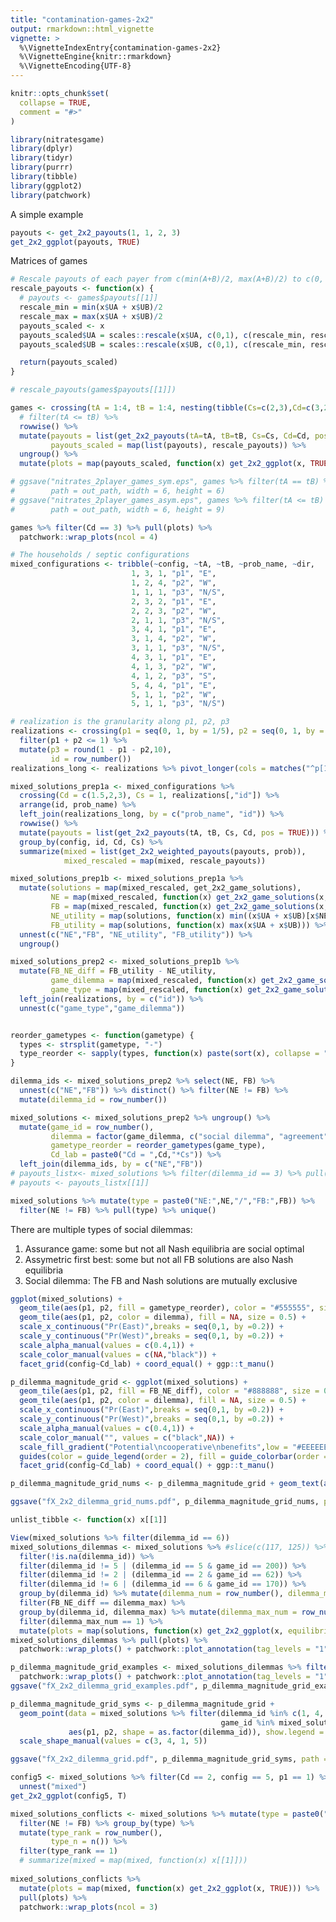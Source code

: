 ```yaml
---
title: "contamination-games-2x2"
output: rmarkdown::html_vignette
vignette: >
  %\VignetteIndexEntry{contamination-games-2x2}
  %\VignetteEngine{knitr::rmarkdown}
  %\VignetteEncoding{UTF-8}
---
```


```r
knitr::opts_chunk$set(
  collapse = TRUE,
  comment = "#>"
)
```

```r
library(nitratesgame)
library(dplyr)
library(tidyr)
library(purrr)
library(tibble)
library(ggplot2)
library(patchwork)
```

A simple example

```r
payouts <- get_2x2_payouts(1, 1, 2, 3)
get_2x2_ggplot(payouts, TRUE)
```

Matrices of games

```r
# Rescale payouts of each payer from c(min(A+B)/2, max(A+B)/2) to c(0, 1)
rescale_payouts <- function(x) {
  # payouts <- games$payouts[[1]]
  rescale_min = min(x$UA + x$UB)/2
  rescale_max = max(x$UA + x$UB)/2
  payouts_scaled <- x
  payouts_scaled$UA = scales::rescale(x$UA, c(0,1), c(rescale_min, rescale_max))
  payouts_scaled$UB = scales::rescale(x$UB, c(0,1), c(rescale_min, rescale_max))

  return(payouts_scaled)
}

# rescale_payouts(games$payouts[[1]])

games <- crossing(tA = 1:4, tB = 1:4, nesting(tibble(Cs=c(2,3),Cd=c(3,2)))) %>%
  # filter(tA <= tB) %>%
  rowwise() %>%
  mutate(payouts = list(get_2x2_payouts(tA=tA, tB=tB, Cs=Cs, Cd=Cd, pos = TRUE)),
         payouts_scaled = map(list(payouts), rescale_payouts)) %>%
  ungroup() %>%
  mutate(plots = map(payouts_scaled, function(x) get_2x2_ggplot(x, TRUE)))

# ggsave("nitrates_2player_games_sym.eps", games %>% filter(tA == tB) %>% pull(plots), 
#        path = out_path, width = 6, height = 6)
# ggsave("nitrates_2player_games_asym.eps", games %>% filter(tA <= tB) %>% pull(plots), 
#        path = out_path, width = 6, height = 9)

games %>% filter(Cd == 3) %>% pull(plots) %>%
  patchwork::wrap_plots(ncol = 4)
```

```r
# The households / septic configurations
mixed_configurations <- tribble(~config, ~tA, ~tB, ~prob_name, ~dir,
                           1, 3, 1, "p1", "E",
                           1, 2, 4, "p2", "W",
                           1, 1, 1, "p3", "N/S",
                           2, 3, 2, "p1", "E",
                           2, 2, 3, "p2", "W",
                           2, 1, 1, "p3", "N/S",
                           3, 4, 1, "p1", "E",
                           3, 1, 4, "p2", "W",
                           3, 1, 1, "p3", "N/S",
                           4, 3, 1, "p1", "E",
                           4, 1, 3, "p2", "W",
                           4, 1, 2, "p3", "S",
                           5, 4, 4, "p1", "E",
                           5, 1, 1, "p2", "W",
                           5, 1, 1, "p3", "N/S")

# realization is the granularity along p1, p2, p3
realizations <- crossing(p1 = seq(0, 1, by = 1/5), p2 = seq(0, 1, by = 1/5)) %>% 
  filter(p1 + p2 <= 1) %>%
  mutate(p3 = round(1 - p1 - p2,10),
         id = row_number())
realizations_long <- realizations %>% pivot_longer(cols = matches("^p[1-4]$"), names_to = "prob_name", values_to = "prob")

mixed_solutions_prep1a <- mixed_configurations %>% 
  crossing(Cd = c(1.5,2,3), Cs = 1, realizations[,"id"]) %>%
  arrange(id, prob_name) %>%
  left_join(realizations_long, by = c("prob_name", "id")) %>%
  rowwise() %>%
  mutate(payouts = list(get_2x2_payouts(tA, tB, Cs, Cd, pos = TRUE))) %>%
  group_by(config, id, Cd, Cs) %>%
  summarize(mixed = list(get_2x2_weighted_payouts(payouts, prob)),
            mixed_rescaled = map(mixed, rescale_payouts))

mixed_solutions_prep1b <- mixed_solutions_prep1a %>%
  mutate(solutions = map(mixed_rescaled, get_2x2_game_solutions),
         NE = map(mixed_rescaled, function(x) get_2x2_game_solutions(x, "NE")),
         FB = map(mixed_rescaled, function(x) get_2x2_game_solutions(x, "FB")),
         NE_utility = map(solutions, function(x) min((x$UA + x$UB)[x$NE >= 0])),
         FB_utility = map(solutions, function(x) max(x$UA + x$UB))) %>%
  unnest(c("NE","FB", "NE_utility", "FB_utility")) %>%
  ungroup()

mixed_solutions_prep2 <- mixed_solutions_prep1b %>% 
  mutate(FB_NE_diff = FB_utility - NE_utility,
         game_dilemma = map(mixed_rescaled, function(x) get_2x2_game_solutions(x, "dilemma")),
         game_type = map(mixed_rescaled, function(x) get_2x2_game_solutions(x, "type"))) %>%
  left_join(realizations, by = c("id")) %>%
  unnest(c("game_type","game_dilemma"))


reorder_gametypes <- function(gametype) {
  types <- strsplit(gametype, "-")
  type_reorder <- sapply(types, function(x) paste(sort(x), collapse = "-"))
}

dilemma_ids <- mixed_solutions_prep2 %>% select(NE, FB) %>% 
  unnest(c("NE","FB")) %>% distinct() %>% filter(NE != FB) %>% 
  mutate(dilemma_id = row_number())

mixed_solutions <- mixed_solutions_prep2 %>% ungroup() %>%
  mutate(game_id = row_number(),
         dilemma = factor(game_dilemma, c("social dilemma", "agreement"), c("Social dilemma", "No dilemma")),
         gametype_reorder = reorder_gametypes(game_type),
         Cd_lab = paste0("Cd = ",Cd,"*Cs")) %>%
  left_join(dilemma_ids, by = c("NE","FB"))
# payouts_listx<- mixed_solutions %>% filter(dilemma_id == 3) %>% pull(mixed_rescaled)
# payouts <- payouts_listx[[1]]

mixed_solutions %>% mutate(type = paste0("NE:",NE,"/","FB:",FB)) %>% 
  filter(NE != FB) %>% pull(type) %>% unique()
```


There are multiple types of social dilemmas:

1. Assurance game: some but not all Nash equilibria are social optimal
1. Assymetric first best: some but not all FB solutions are also Nash equilibria
1. Social dilemma: The FB and Nash solutions are mutually exclusive


```r
ggplot(mixed_solutions) + 
  geom_tile(aes(p1, p2, fill = gametype_reorder), color = "#555555", size = 0.25) +
  geom_tile(aes(p1, p2, color = dilemma), fill = NA, size = 0.5) +
  scale_x_continuous("Pr(East)",breaks = seq(0,1, by =0.2)) +
  scale_y_continuous("Pr(West)",breaks = seq(0,1, by =0.2)) +
  scale_alpha_manual(values = c(0.4,1)) +
  scale_color_manual(values = c(NA,"black")) +
  facet_grid(config~Cd_lab) + coord_equal() + ggp::t_manu()

```


```r
p_dilemma_magnitude_grid <- ggplot(mixed_solutions) + 
  geom_tile(aes(p1, p2, fill = FB_NE_diff), color = "#888888", size = 0.25) +
  geom_tile(aes(p1, p2, color = dilemma), fill = NA, size = 0.5) +
  scale_x_continuous("Pr(East)",breaks = seq(0,1, by =0.2)) +
  scale_y_continuous("Pr(West)",breaks = seq(0,1, by =0.2)) +
  scale_alpha_manual(values = c(0.4,1)) +
  scale_color_manual("", values = c("black",NA)) +
  scale_fill_gradient("Potential\ncooperative\nbenefits",low = "#EEEEEE", high = "darkred") +
  guides(color = guide_legend(order = 2), fill = guide_colorbar(order = 1)) +
  facet_grid(config~Cd_lab) + coord_equal() + ggp::t_manu()

p_dilemma_magnitude_grid_nums <- p_dilemma_magnitude_grid + geom_text(aes(p1, p2, label = dilemma_id))

ggsave("fX_2x2_dilemma_grid_nums.pdf", p_dilemma_magnitude_grid_nums, path = "~/Google Drive/_Research projects/CNH/nitrates/nitrate_figs", width = 6, height = 7)
```


```r
unlist_tibble <- function(x) x[[1]]

View(mixed_solutions %>% filter(dilemma_id == 6))
mixed_solutions_dilemmas <- mixed_solutions %>% #slice(c(117, 125)) %>% 
  filter(!is.na(dilemma_id)) %>% 
  filter(dilemma_id != 5 | (dilemma_id == 5 & game_id == 200)) %>%
  filter(dilemma_id != 2 | (dilemma_id == 2 & game_id == 62)) %>%
  filter(dilemma_id != 6 | (dilemma_id == 6 & game_id == 170)) %>%
  group_by(dilemma_id) %>% mutate(dilemma_num = row_number(), dilemma_max = max(FB_NE_diff)) %>%
  filter(FB_NE_diff == dilemma_max) %>%
  group_by(dilemma_id, dilemma_max) %>% mutate(dilemma_max_num = row_number()) %>%
  filter(dilemma_max_num == 1) %>%
  mutate(plots = map(solutions, function(x) get_2x2_ggplot(x, equilibria = T))) %>% arrange(dilemma_id)
mixed_solutions_dilemmas %>% pull(plots) %>%
  patchwork::wrap_plots() + patchwork::plot_annotation(tag_levels = "1")
```

```r
p_dilemma_magnitude_grid_examples <- mixed_solutions_dilemmas %>% filter(dilemma_id %in% c(1, 4, 5, 6)) %>% pull(plots) %>%
  patchwork::wrap_plots() + patchwork::plot_annotation(tag_levels = "1")
ggsave("fX_2x2_dilemma_grid_examples.pdf", p_dilemma_magnitude_grid_examples, path = "~/Google Drive/_Research projects/CNH/nitrates/nitrate_figs", width = 6, height = 4)

```


```r
p_dilemma_magnitude_grid_syms <- p_dilemma_magnitude_grid + 
  geom_point(data = mixed_solutions %>% filter(dilemma_id %in% c(1, 4, 5, 6),
                                               game_id %in% mixed_solutions_dilemmas$game_id),
             aes(p1, p2, shape = as.factor(dilemma_id)), show.legend = FALSE) +
  scale_shape_manual(values = c(3, 4, 1, 5))

ggsave("fX_2x2_dilemma_grid.pdf", p_dilemma_magnitude_grid_syms, path = "~/Google Drive/_Research projects/CNH/nitrates/nitrate_figs", width = 6, height = 7)

```



```r
config5 <- mixed_solutions %>% filter(Cd == 2, config == 5, p1 == 1) %>%
  unnest("mixed")
get_2x2_ggplot(config5, T)
```

```r
mixed_solutions_conflicts <- mixed_solutions %>% mutate(type = paste0("NE:",NE,"/","FB:",FB)) %>% 
  filter(NE != FB) %>% group_by(type) %>%
  mutate(type_rank = row_number(),
         type_n = n()) %>%
  filter(type_rank == 1)
  # summarize(mixed = map(mixed, function(x) x[[1]])) 
  
mixed_solutions_conflicts %>%
  mutate(plots = map(mixed, function(x) get_2x2_ggplot(x, TRUE))) %>%
  pull(plots) %>%
  patchwork::wrap_plots(ncol = 3)
```

